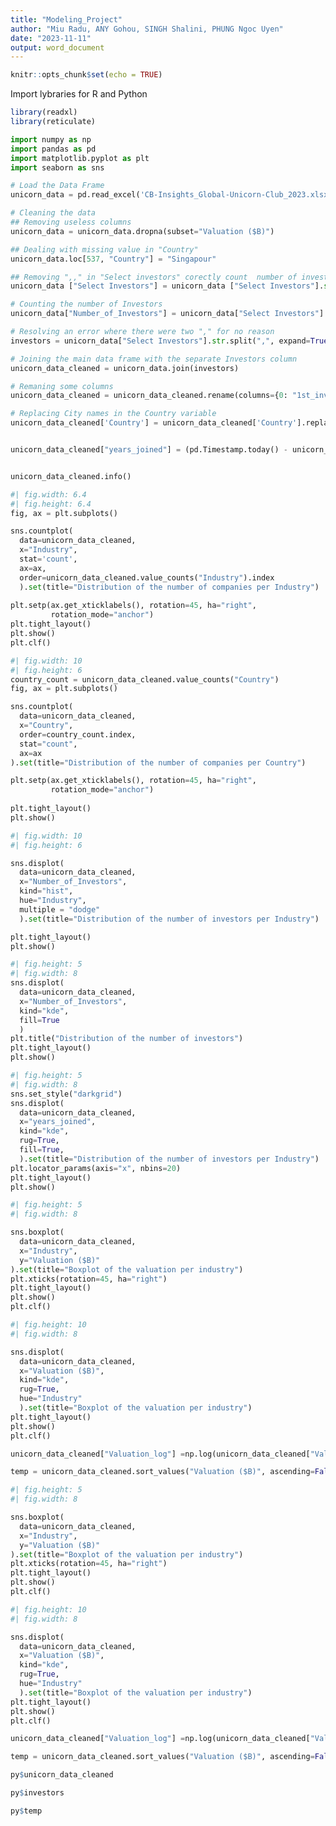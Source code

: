 ```yaml
---
title: "Modeling_Project"
author: "Miu Radu, ANY Gohou, SINGH Shalini, PHUNG Ngoc Uyen"
date: "2023-11-11"
output: word_document
---
```


```r
knitr::opts_chunk$set(echo = TRUE)
```

Import lybraries for R and Python

```r
library(readxl)
library(reticulate)
```

```python
import numpy as np 
import pandas as pd
import matplotlib.pyplot as plt 
import seaborn as sns
```

```python
# Load the Data Frame
unicorn_data = pd.read_excel('CB-Insights_Global-Unicorn-Club_2023.xlsx')
```

```python
# Cleaning the data
## Removing useless columns
unicorn_data = unicorn_data.dropna(subset="Valuation ($B)")

## Dealing with missing value in "Country"
unicorn_data.loc[537, "Country"] = "Singapour"

## Removing ",," in "Select investors" corectly count  number of investors
unicorn_data ["Select Investors"] = unicorn_data ["Select Investors"].str.replace(",,",",")

# Counting the number of Investors
unicorn_data["Number_of_Investors"] = unicorn_data["Select Investors"].str.split(",", expand=False).str.len()

# Resolving an error where there were two "," for no reason 
investors = unicorn_data["Select Investors"].str.split(",", expand=True)

# Joining the main data frame with the separate Investors column
unicorn_data_cleaned = unicorn_data.join(investors)

# Remaning some columns
unicorn_data_cleaned = unicorn_data_cleaned.rename(columns={0: "1st_investor", 1: "2nd_investor", 2: "3td_investor", 3: "4td_investor"})

# Replacing City names in the Country variable
unicorn_data_cleaned['Country'] = unicorn_data_cleaned['Country'].replace("London", "United Kingdom").replace("Munchen", "Germany")


unicorn_data_cleaned["years_joined"] = (pd.Timestamp.today() - unicorn_data_cleaned["Date Joined"]) / np.timedelta64(1,'Y')


unicorn_data_cleaned.info()

```

```python
#| fig.width: 6.4
#| fig.height: 6.4
fig, ax = plt.subplots()

sns.countplot(
  data=unicorn_data_cleaned,
  x="Industry",
  stat='count',
  ax=ax, 
  order=unicorn_data_cleaned.value_counts("Industry").index
  ).set(title="Distribution of the number of companies per Industry")
  
plt.setp(ax.get_xticklabels(), rotation=45, ha="right",
         rotation_mode="anchor")
plt.tight_layout()
plt.show()
plt.clf()
```



```python
#| fig.width: 10
#| fig.height: 6
country_count = unicorn_data_cleaned.value_counts("Country")
fig, ax = plt.subplots()

sns.countplot(
  data=unicorn_data_cleaned,
  x="Country",
  order=country_count.index,
  stat="count",
  ax=ax
).set(title="Distribution of the number of companies per Country")

plt.setp(ax.get_xticklabels(), rotation=45, ha="right",
         rotation_mode="anchor")
         
plt.tight_layout()
plt.show()
```


```python
#| fig.width: 10
#| fig.height: 6

sns.displot(
  data=unicorn_data_cleaned,
  x="Number_of_Investors",
  kind="hist", 
  hue="Industry",
  multiple = "dodge"
  ).set(title="Distribution of the number of investors per Industry")

plt.tight_layout()
plt.show()
```

```python
#| fig.height: 5
#| fig.width: 8
sns.displot(
  data=unicorn_data_cleaned,
  x="Number_of_Investors",
  kind="kde",
  fill=True
  )
plt.title("Distribution of the number of investors")
plt.tight_layout()
plt.show()
```

```python
#| fig.height: 5
#| fig.width: 8
sns.set_style("darkgrid")
sns.displot(
  data=unicorn_data_cleaned,
  x="years_joined",
  kind="kde",
  rug=True,
  fill=True, 
  ).set(title="Distribution of the number of investors per Industry")
plt.locator_params(axis="x", nbins=20)
plt.tight_layout()
plt.show()
```
```python
#| fig.height: 5
#| fig.width: 8

sns.boxplot(
  data=unicorn_data_cleaned,
  x="Industry",
  y="Valuation ($B)"
).set(title="Boxplot of the valuation per industry")
plt.xticks(rotation=45, ha="right")
plt.tight_layout()
plt.show()
plt.clf()
```

```python
#| fig.height: 10
#| fig.width: 8

sns.displot(
  data=unicorn_data_cleaned,
  x="Valuation ($B)", 
  kind="kde",
  rug=True, 
  hue="Industry"
  ).set(title="Boxplot of the valuation per industry")
plt.tight_layout()
plt.show()
plt.clf()
```

```python
unicorn_data_cleaned["Valuation_log"] =np.log(unicorn_data_cleaned["Valuation ($B)"])

temp = unicorn_data_cleaned.sort_values("Valuation ($B)", ascending=False)
```


```python
#| fig.height: 5
#| fig.width: 8

sns.boxplot(
  data=unicorn_data_cleaned,
  x="Industry",
  y="Valuation ($B)"
).set(title="Boxplot of the valuation per industry")
plt.xticks(rotation=45, ha="right")
plt.tight_layout()
plt.show()
plt.clf()
```

```python
#| fig.height: 10
#| fig.width: 8

sns.displot(
  data=unicorn_data_cleaned,
  x="Valuation ($B)", 
  kind="kde",
  rug=True, 
  hue="Industry"
  ).set(title="Boxplot of the valuation per industry")
plt.tight_layout()
plt.show()
plt.clf()

```

```python
unicorn_data_cleaned["Valuation_log"] =np.log(unicorn_data_cleaned["Valuation ($B)"])

temp = unicorn_data_cleaned.sort_values("Valuation ($B)", ascending=False)
```


```r
py$unicorn_data_cleaned

py$investors

py$temp
```

